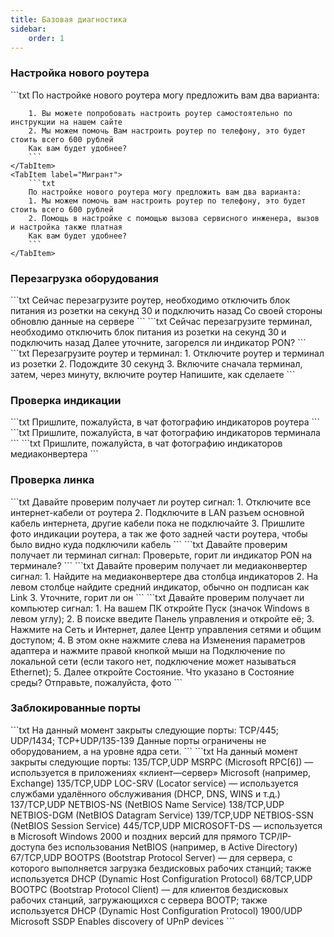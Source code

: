 ```yaml
---
title: Базовая диагностика
sidebar:
    order: 1
---
```



### Настройка нового роутера
<Tabs>
    <TabItem label="Наша сеть">
        ```txt
        По настройке нового роутера могу предложить вам два варианта:

        1. Вы можете попробовать настроить роутер самостоятельно по инструкции на нашем сайте
        2. Мы можем помочь Вам настроить роутер по телефону, это будет стоить всего 600 рублей
        Как вам будет удобнее?
        ```
    </TabItem>
    <TabItem label="Мигрант">
        ```txt
        По настройке нового роутера могу предложить вам два варианта:
        1. Мы можем помочь вам настроить роутер по телефону, это будет стоить всего 600 рублей
        2. Помощь в настройке с помощью вызова сервисного инженера, вызов и настройка также платная
        Как вам будет удобнее?
        ```
    </TabItem>
</Tabs>

### Перезагрузка оборудования
<Tabs>
    <TabItem label="Роутер">
        ```txt
        Сейчас перезагрузите роутер, необходимо отключить блок питания из розетки на секунд 30 и подключить назад
        Со своей стороны обновлю данные на сервере
        ```
    </TabItem>
    <TabItem label="Терминал">
        ```txt
        Сейчас перезагрузите терминал, необходимо отключить блок питания из розетки на секунд 30 и подключить назад
        Далее уточните, загорелся ли индикатор PON?
        ```
    </TabItem>
    <TabItem label="Роутер и терминал">
        ```txt
        Перезагрузите роутер и терминал:
        1. Отключите роутер и терминал из розетки
        2. Подождите 30 секунд
        3. Включите сначала терминал, затем, через минуту, включите роутер
        Напишите, как сделаете
        ```
    </TabItem>
</Tabs>

### Проверка индикации
<Tabs>
    <TabItem label="Роутер">
        ```txt
        Пришлите, пожалуйста, в чат фотографию индикаторов роутера
        ```
    </TabItem>
    <TabItem label="Терминал">
        ```txt
        Пришлите, пожалуйста, в чат фотографию индикаторов терминала
        ```
    </TabItem>
    <TabItem label="Медиаконвертер">
        ```txt
        Пришлите, пожалуйста, в чат фотографию индикаторов медиаконвертера
        ```
    </TabItem>
</Tabs>

### Проверка линка
<Tabs>
    <TabItem label="Роутер">
        ```txt
        Давайте проверим получает ли роутер сигнал:
        1. Отключите все интернет-кабели от роутера
        2. Подключите в LAN разъем основной кабель интернета, другие кабели пока не подключайте
        3. Пришлите фото индикации роутера, а так же фото задней части роутера, чтобы было видно куда подключили кабель
        ```
    </TabItem>
    <TabItem label="Терминал">
        ```txt
        Давайте проверим получает ли терминал сигнал:
        Проверьте, горит ли индикатор PON на терминале?
        ```
    </TabItem>
    <TabItem label="Медиаконвертер">
        ```txt
        Давайте проверим получает ли медиаконвертер сигнал:
        1. Найдите на медиаконвертере два столбца индикаторов
        2. На левом столбце найдите средний индикатор, обычно он подписан как Link
        3. Уточните, горит ли он
        ```
    </TabItem>
    <TabItem label="Напрямую">
        ```txt
        Давайте проверим получает ли компьютер сигнал:
        1. На вашем ПК откройте Пуск (значок Windows в левом углу);
        2. В поиске введите Панель управления и откройте её;
        3. Нажмите на Сеть и Интернет, далее Центр управления сетями и общим доступом;
        4. В этом окне нажмите слева на Изменения параметров адаптера и нажмите правой кнопкой мыши на Подключение по
        локальной сети (если такого нет, подключение может называться Ethernet);
        5. Далее откройте Состояние.
        Что указано в Состояние среды? Отправьте, пожалуйста, фото
        ```
    </TabItem>
</Tabs>

### Заблокированные порты
<Tabs>
    <TabItem label="Наша сеть">
        ```txt
        На данный момент закрыты следующие порты:
        TCP/445; UDP/1434; TCP+UDP/135-139
        Данные порты ограничены не оборудованием, а на уровне ядра сети.
        ```
    </TabItem>
    <TabItem label="Interzet">
        ```txt
        На данный момент закрыты следующие порты:
        135/TCP,UDP MSRPC (Microsoft RPC[6]) — используется в приложениях «клиент—сервер» Microsoft (например, Exchange)
        135/TCP,UDP LOC-SRV (Locator service) — используется службами удалённого обслуживания (DHCP, DNS, WINS и т.д.)
        137/TCP,UDP NETBIOS-NS (NetBIOS Name Service)
        138/TCP,UDP NETBIOS-DGM (NetBIOS Datagram Service)
        139/TCP,UDP NETBIOS-SSN (NetBIOS Session Service)
        445/TCP,UDP MICROSOFT-DS — используется в Microsoft Windows 2000 и поздних версий для прямого TCP/IP-доступа без
        использования NetBIOS (например, в Active Directory)
        67/TCP,UDP BOOTPS (Bootstrap Protocol Server) — для сервера, с которого выполняется загрузка бездисковых рабочих
        станций; также используется DHCP (Dynamic Host Configuration Protocol)
        68/TCP,UDP BOOTPC (Bootstrap Protocol Client) — для клиентов бездисковых рабочих станций, загружающихся с
        сервера BOOTP; также используется DHCP (Dynamic Host Configuration Protocol)
        1900/UDP Microsoft SSDP Enables discovery of UPnP devices
        ```
    </TabItem>
</Tabs>